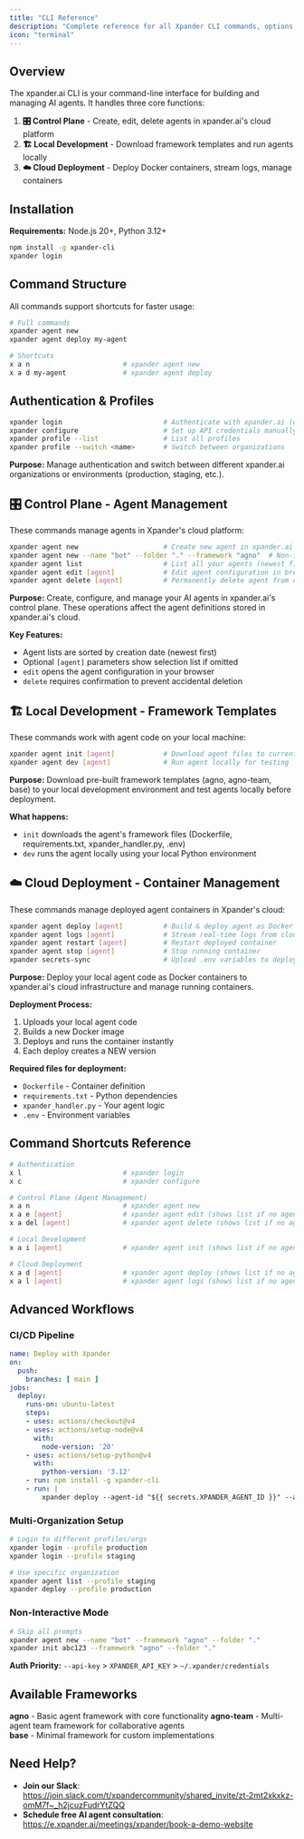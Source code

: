 ```yaml
---
title: "CLI Reference"
description: "Complete reference for all Xpander CLI commands, options, and workflows"
icon: "terminal"
---
```


## Overview

The xpander.ai CLI is your command-line interface for building and managing AI agents. It handles three core functions:

1. **🎛️ Control Plane** - Create, edit, delete agents in xpander.ai's cloud platform
2. **🏗️ Local Development** - Download framework templates and run agents locally  
3. **☁️ Cloud Deployment** - Deploy Docker containers, stream logs, manage containers

## Installation

**Requirements:** Node.js 20+, Python 3.12+

```bash
npm install -g xpander-cli
xpander login
```

## Command Structure

All commands support shortcuts for faster usage:

```bash
# Full commands
xpander agent new
xpander agent deploy my-agent

# Shortcuts  
x a n                       # xpander agent new
x a d my-agent              # xpander agent deploy
```

## Authentication & Profiles

```bash
xpander login                         # Authenticate with xpander.ai (opens browser)
xpander configure                     # Set up API credentials manually
xpander profile --list                # List all profiles
xpander profile --switch <name>       # Switch between organizations
```

**Purpose:** Manage authentication and switch between different xpander.ai organizations or environments (production, staging, etc.).

## 🎛️ Control Plane - Agent Management

These commands manage agents in Xpander's cloud platform:

```bash
xpander agent new                     # Create new agent in xpander.ai cloud
xpander agent new --name "bot" --folder "." --framework "agno"  # Non-interactive
xpander agent list                    # List all your agents (newest first)
xpander agent edit [agent]            # Edit agent configuration in browser
xpander agent delete [agent]          # Permanently delete agent from cloud
```

**Purpose:** Create, configure, and manage your AI agents in xpander.ai's control plane. These operations affect the agent definitions stored in xpander.ai's cloud.

**Key Features:**
- Agent lists are sorted by creation date (newest first)
- Optional `[agent]` parameters show selection list if omitted
- `edit` opens the agent configuration in your browser
- `delete` requires confirmation to prevent accidental deletion

## 🏗️ Local Development - Framework Templates

These commands work with agent code on your local machine:

```bash
xpander agent init [agent]            # Download agent files to current folder
xpander agent dev [agent]             # Run agent locally for testing
```

**Purpose:** Download pre-built framework templates (agno, agno-team, base) to your local development environment and test agents locally before deployment.

**What happens:**
- `init` downloads the agent's framework files (Dockerfile, requirements.txt, xpander_handler.py, .env)
- `dev` runs the agent locally using your local Python environment

## ☁️ Cloud Deployment - Container Management

These commands manage deployed agent containers in Xpander's cloud:

```bash
xpander agent deploy [agent]          # Build & deploy agent as Docker container
xpander agent logs [agent]            # Stream real-time logs from cloud
xpander agent restart [agent]         # Restart deployed container
xpander agent stop [agent]            # Stop running container
xpander secrets-sync                  # Upload .env variables to deployed agents
```

**Purpose:** Deploy your local agent code as Docker containers to xpander.ai's cloud infrastructure and manage running containers.

**Deployment Process:**
1. Uploads your local agent code
2. Builds a new Docker image 
3. Deploys and runs the container instantly
4. Each deploy creates a NEW version

**Required files for deployment:**
- `Dockerfile` - Container definition
- `requirements.txt` - Python dependencies  
- `xpander_handler.py` - Your agent logic
- `.env` - Environment variables

## Command Shortcuts Reference

```bash
# Authentication
x l                         # xpander login
x c                         # xpander configure

# Control Plane (Agent Management)
x a n                       # xpander agent new
x a e [agent]               # xpander agent edit (shows list if no agent)
x a del [agent]             # xpander agent delete (shows list if no agent)

# Local Development
x a i [agent]               # xpander agent init (shows list if no agent)

# Cloud Deployment
x a d [agent]               # xpander agent deploy (shows list if no agent)
x a l [agent]               # xpander agent logs (shows list if no agent)
```

## Advanced Workflows

### CI/CD Pipeline

```yaml
name: Deploy with Xpander
on:
  push:
    branches: [ main ]
jobs:
  deploy:
    runs-on: ubuntu-latest
    steps:
    - uses: actions/checkout@v4
    - uses: actions/setup-node@v4
      with:
        node-version: '20'
    - uses: actions/setup-python@v4
      with:
        python-version: '3.12'
    - run: npm install -g xpander-cli
    - run: |
        xpander deploy --agent-id "${{ secrets.XPANDER_AGENT_ID }}" --api-key "${{ secrets.XPANDER_API_KEY }}" --confirm
```

### Multi-Organization Setup

```bash
# Login to different profiles/orgs
xpander login --profile production
xpander login --profile staging

# Use specific organization
xpander agent list --profile staging
xpander deploy --profile production
```

### Non-Interactive Mode

```bash
# Skip all prompts
xpander agent new --name "bot" --framework "agno" --folder "."
xpander init abc123 --framework "agno" --folder "."
```

**Auth Priority:** `--api-key` > `XPANDER_API_KEY` > `~/.xpander/credentials`

## Available Frameworks

**agno** - Basic agent framework with core functionality
**agno-team** - Multi-agent team framework for collaborative agents  
**base** - Minimal framework for custom implementations

## Need Help?

- **Join our Slack**: https://join.slack.com/t/xpandercommunity/shared_invite/zt-2mt2xkxkz-omM7f~_h2jcuzFudrYtZQQ
- **Schedule free AI agent consultation**: https://e.xpander.ai/meetings/xpander/book-a-demo-website